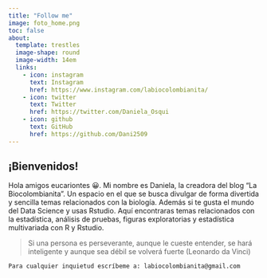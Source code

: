 ```yaml
---
title: "Follow me"
image: foto_home.png
toc: false
about: 
  template: trestles
  image-shape: round
  image-width: 14em
  links:
    - icon: instagram
      text: Instagram
      href: https://www.instagram.com/labiocolombianita/
    - icon: twitter
      text: Twitter
      href: https://twitter.com/Daniela_Osqui
    - icon: github
      text: GitHub
      href: https://github.com/Dani2509
---
```


## **¡Bienvenidos!**

Hola amigos eucariontes 😀. Mi nombre es Daniela, la creadora del blog "La Biocolombianita". Un espacio en el que se busca divulgar de forma divertida y sencilla temas relacionados con la biología. Además si te gusta el mundo del Data Science y usas Rstudio. Aquí encontraras temas relacionados con la estadística, análisis de pruebas, figuras exploratorias y estadística multivariada con R y Rstudio.

> Si una persona es perseverante, aunque le cueste entender, se hará inteligente y aunque sea débil se volverá fuerte (Leonardo da Vinci)

`Para cualquier inquietud escríbeme a: labiocolombianita@gmail.com`

